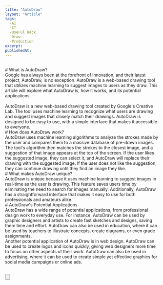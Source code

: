 ```yaml
---
title: "AutoDraw"
layout: "Article"
tags:
  -AI 
  -IT
  -UseFul Hack
  -Draw
  -Production
excerpt:
publishedAt:
---
```

<br/>
# What is AutoDraw?
<br/>
Google has always been at the forefront of innovation, and their latest project, AutoDraw, is no exception. AutoDraw is a web-based drawing tool that utilizes machine learning to suggest images to users as they draw. This article will explore what AutoDraw is, how it works, and its potential applications.
<br/>
<Youtube id= "VwRbvVrUXTc"/>
<br/>
AutoDraw is a new web-based drawing tool created by Google's Creative Lab. The tool uses machine learning to recognize what users are drawing and suggest images that closely match their drawings. AutoDraw is designed to be easy to use, with a simple interface that makes it accessible to everyone.
<br/>
# How does AutoDraw work?
<br/>
AutoDraw uses machine learning algorithms to analyze the strokes made by the user and compares them to a massive database of pre-drawn images. The tool's algorithm then matches the strokes to the closest image, and a suggestion of that image appears at the top of the screen. If the user likes the suggested image, they can select it, and AutoDraw will replace their drawing with the suggested image. If the user does not like the suggestion, they can continue drawing until they find an image they like.
<br/>
# What makes AutoDraw unique?
<br/>
AutoDraw is unique because it uses machine learning to suggest images in real-time as the user is drawing. This feature saves users time by eliminating the need to search for images manually. Additionally, AutoDraw has a straightforward interface that makes it easy to use for both professionals and amateurs alike.
<br/>
# AutoDraw's Potential Applications
<br/>
AutoDraw has a wide range of potential applications, from professional design work to everyday use. For instance, AutoDraw can be used by graphic designers and artists to create fast sketches and designs, saving them time and effort. AutoDraw can also be used in education, where it can be used by teachers to illustrate concepts, create diagrams, or even grade assignments.
<br/>
Another potential application of AutoDraw is in web design. AutoDraw can be used to create logos and icons quickly, giving web designers more time to focus on other aspects of their work. AutoDraw can also be used in advertising, where it can be used to create simple yet effective graphics for social media campaigns or online ads.
<br/>
<br />

<Button
  address="https://www.autodraw.com/"
  text="Link to Autodraw"
/>